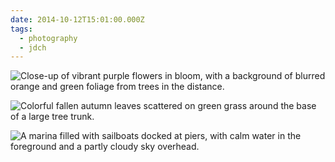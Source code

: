 ```yaml
---
date: 2014-10-12T15:01:00.000Z
tags:
  - photography
  - jdch
---
```

![Close-up of vibrant purple flowers in bloom, with a background of blurred orange and green foliage from trees in the distance.](/assets/photos/20141012-IMG_0457.jpg)

![Colorful fallen autumn leaves scattered on green grass around the base of a large tree trunk.](/assets/photos/20141012-IMG_0510.jpg)

![A marina filled with sailboats docked at piers, with calm water in the foreground and a partly cloudy sky overhead.](/assets/photos/20141012-IMG_0507.jpg)
